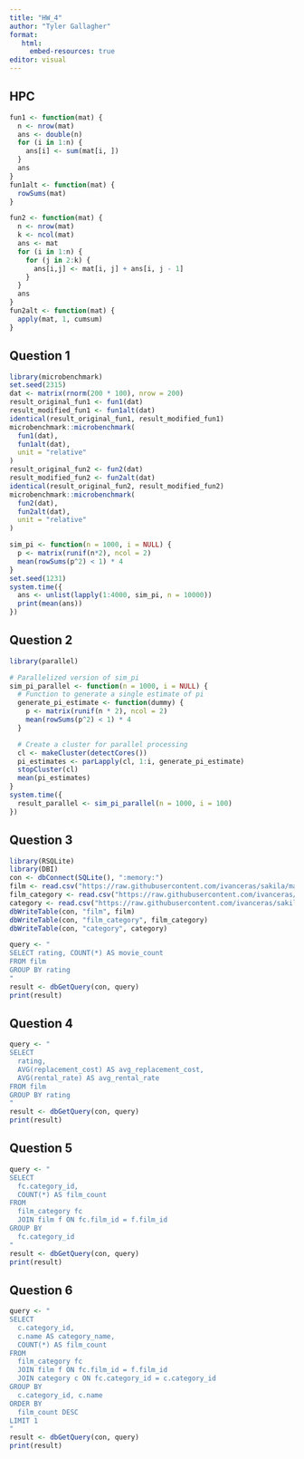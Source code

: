 ```yaml
---
title: "HW_4"
author: "Tyler Gallagher"
format:
   html:
     embed-resources: true
editor: visual
---
```


## HPC

```r
fun1 <- function(mat) {
  n <- nrow(mat)
  ans <- double(n) 
  for (i in 1:n) {
    ans[i] <- sum(mat[i, ])
  }
  ans
}
fun1alt <- function(mat) {
  rowSums(mat)
}
```

```r
fun2 <- function(mat) {
  n <- nrow(mat)
  k <- ncol(mat)
  ans <- mat
  for (i in 1:n) {
    for (j in 2:k) {
      ans[i,j] <- mat[i, j] + ans[i, j - 1]
    }
  }
  ans
}
fun2alt <- function(mat) {
  apply(mat, 1, cumsum)
}
```

## Question 1 

```r
library(microbenchmark)
set.seed(2315)
dat <- matrix(rnorm(200 * 100), nrow = 200)
result_original_fun1 <- fun1(dat)
result_modified_fun1 <- fun1alt(dat)
identical(result_original_fun1, result_modified_fun1)
microbenchmark::microbenchmark(
  fun1(dat),
  fun1alt(dat),
  unit = "relative"
)
result_original_fun2 <- fun2(dat)
result_modified_fun2 <- fun2alt(dat)
identical(result_original_fun2, result_modified_fun2)
microbenchmark::microbenchmark(
  fun2(dat),
  fun2alt(dat),
  unit = "relative"
)
```

```r
sim_pi <- function(n = 1000, i = NULL) {
  p <- matrix(runif(n*2), ncol = 2)
  mean(rowSums(p^2) < 1) * 4
}
set.seed(1231)
system.time({
  ans <- unlist(lapply(1:4000, sim_pi, n = 10000))
  print(mean(ans))
})
```

## Question 2 

```r
library(parallel)

# Parallelized version of sim_pi
sim_pi_parallel <- function(n = 1000, i = NULL) {
  # Function to generate a single estimate of pi
  generate_pi_estimate <- function(dummy) {
    p <- matrix(runif(n * 2), ncol = 2)
    mean(rowSums(p^2) < 1) * 4
  }

  # Create a cluster for parallel processing
  cl <- makeCluster(detectCores())
  pi_estimates <- parLapply(cl, 1:i, generate_pi_estimate)
  stopCluster(cl)
  mean(pi_estimates)
}
system.time({
  result_parallel <- sim_pi_parallel(n = 1000, i = 100)
})
```

## Question 3 

```r
library(RSQLite)
library(DBI)
con <- dbConnect(SQLite(), ":memory:")
film <- read.csv("https://raw.githubusercontent.com/ivanceras/sakila/master/csv-sakila-db/film.csv")
film_category <- read.csv("https://raw.githubusercontent.com/ivanceras/sakila/master/csv-sakila-db/film_category.csv")
category <- read.csv("https://raw.githubusercontent.com/ivanceras/sakila/master/csv-sakila-db/category.csv")
dbWriteTable(con, "film", film)
dbWriteTable(con, "film_category", film_category)
dbWriteTable(con, "category", category)
```

```r
query <- "
SELECT rating, COUNT(*) AS movie_count
FROM film
GROUP BY rating
"
result <- dbGetQuery(con, query)
print(result)
```

## Question 4 

```r
query <- "
SELECT
  rating,
  AVG(replacement_cost) AS avg_replacement_cost,
  AVG(rental_rate) AS avg_rental_rate
FROM film
GROUP BY rating
"
result <- dbGetQuery(con, query)
print(result)
```

## Question 5 

```r
query <- "
SELECT
  fc.category_id,
  COUNT(*) AS film_count
FROM
  film_category fc
  JOIN film f ON fc.film_id = f.film_id
GROUP BY
  fc.category_id
"
result <- dbGetQuery(con, query)
print(result)
```

## Question 6

```r
query <- "
SELECT
  c.category_id,
  c.name AS category_name,
  COUNT(*) AS film_count
FROM
  film_category fc
  JOIN film f ON fc.film_id = f.film_id
  JOIN category c ON fc.category_id = c.category_id
GROUP BY
  c.category_id, c.name
ORDER BY
  film_count DESC
LIMIT 1
"
result <- dbGetQuery(con, query)
print(result)
```

